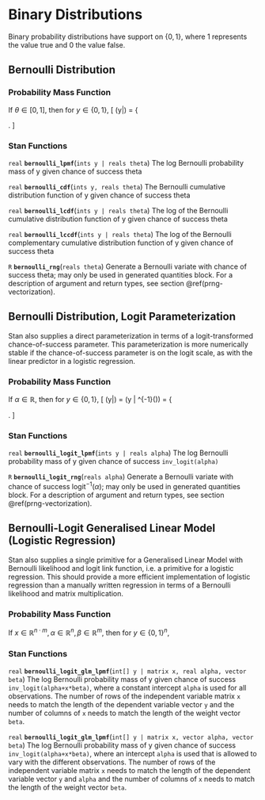 # Binary Distributions

Binary probability distributions have support on $\{0,1\}$, where 1 represents the value true and 0 the value false.

## Bernoulli Distribution

### Probability Mass Function

If $\theta \in [0,1]$, then for $y \in \{0,1\}$, \[ \text{Bernoulli}(y|\theta) = \left\{ \begin{array}{ll} \theta & \text{if } y = 1, \text{ and} \\ 1 - \theta & \text{if } y = 0. \end{array} \right. \]

\pitemdisc{y}{bernoulli}{theta}

### Stan Functions

`real` **`bernoulli_lpmf`**(`ints y | reals theta`)
The log Bernoulli probability mass of y given chance of success theta

`real` **`bernoulli_cdf`**(`ints y, reals theta`)
The Bernoulli cumulative distribution function of y given chance of success theta

`real` **`bernoulli_lcdf`**(`ints y | reals theta`)
The log of the Bernoulli cumulative distribution function of y given chance of success theta

`real` **`bernoulli_lccdf`**(`ints y | reals theta`)
The log of the Bernoulli complementary cumulative distribution function of y given chance of success theta

`R` **`bernoulli_rng`**(`reals theta`)
Generate a Bernoulli variate with chance of success theta; may only be used in generated quantities block. For a description of argument and return types, see section \@ref(prng-vectorization).

## Bernoulli Distribution, Logit Parameterization {#bernoulli-logit-distribution}

Stan also supplies a direct parameterization in terms of a logit-transformed chance-of-success parameter.  This parameterization is more numerically stable if the chance-of-success parameter is on the logit scale, as with the linear predictor in a logistic regression.

### Probability Mass Function

If $\alpha \in \mathbb{R}$, then for $y \in \{0,1\}$, \[ \text{BernoulliLogit}(y|\alpha) = \text{Bernoulli}(y | \text{logit}^{-1}(\alpha)) = \left\{ \begin{array}{ll} \text{logit}^{-1}(\alpha) & \text{if } y = 1, \text{ and} \\ 1 - \text{logit}^{-1}(\alpha) &  \text{if } y = 0. \end{array} \right. \]

\pitemdisc{y}{bernoulli_logit}{alpha}

### Stan Functions

`real` **`bernoulli_logit_lpmf`**(`ints y | reals alpha`)
The log Bernoulli probability mass of y given chance of success `inv_logit(alpha)`

`R` **`bernoulli_logit_rng`**(`reals alpha`)
Generate a Bernoulli variate with chance of success $\text{logit}^{-1}(\alpha)$; may only be used in generated quantities block. For a description of argument and return types, see section \@ref(prng-vectorization).

## Bernoulli-Logit Generalised Linear Model (Logistic Regression) {#bernoulli-logit-glm}

Stan also supplies a single primitive for a Generalised Linear Model with Bernoulli likelihood and logit link function, i.e. a primitive for a logistic regression. This should provide a more efficient implementation of logistic regression than a manually written regression in terms of a Bernoulli likelihood and matrix multiplication.

### Probability Mass Function

If $x\in \mathbb{R}^{n\cdot m}, \alpha \in \mathbb{R}^n, \beta\in \mathbb{R}^m$, then for $y \in {\{0,1\}}^n$, \begin{align*} &\text{BernoulliLogitGLM}(y|x, \alpha, \beta) = \prod_{1\leq i \leq n}\text{Bernoulli}(y_i|\text{logit}^{-1}(\alpha_i + x_i\cdot \beta))\\ &= \prod_{1\leq i \leq n} \left\{ \begin{array}{ll} \text{logit}^{-1}(\alpha_i + \sum_{1\leq j\leq m}x_{ij}\cdot \beta_j) & \text{if } y_i = 1, \text{ and} \\ 1 - \text{logit}^{-1}(\alpha_i + \sum_{1\leq j\leq m}x_{ij}\cdot \beta_j) & \text{if } y_i = 0. \end{array} \right. \end{align*}

\pitemdisc{y}{bernoulli_logit_glm}{x, alpha, beta}

### Stan Functions

`real` **`bernoulli_logit_glm_lpmf`**(`int[] y | matrix x, real alpha, vector beta`)
The log Bernoulli probability mass of y given chance of success `inv_logit(alpha+x*beta)`, where a constant intercept `alpha` is used for all observations. The number of rows of the independent variable matrix `x` needs to match the length of the dependent variable vector `y` and the number of columns of `x` needs to match the length of the weight vector `beta`.

`real` **`bernoulli_logit_glm_lpmf`**(`int[] y | matrix x, vector alpha, vector beta`)
The log Bernoulli probability mass of y given chance of success `inv_logit(alpha+x*beta)`, where an intercept `alpha` is used that is allowed to vary with the different observations. The number of rows of the independent variable matrix `x` needs to match the length of the dependent variable vector `y` and `alpha` and the number of columns of `x` needs to match the length of the weight vector `beta`.

